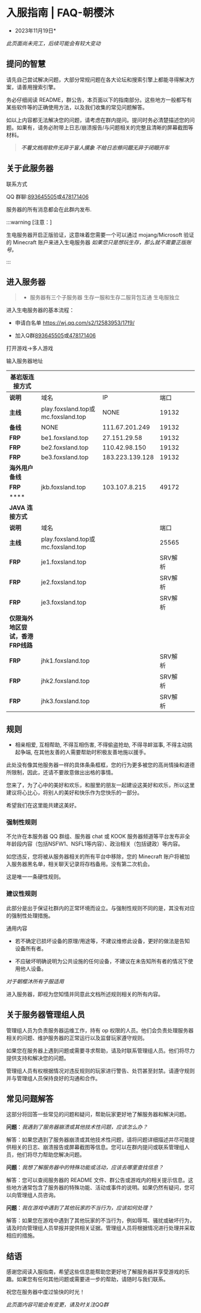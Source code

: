 # 入服指南 | FAQ-朝樱沐

* 2023年11月19日*

*此页面尚未完工，后续可能会有较大变动*

## 提问的智慧

请先自己尝试解决问题，大部分常规问题在各大论坛和搜索引擎上都能寻得解决方案，请善用搜索引擎。

务必仔细阅读 README，群公告，本页面以下的指南部分。这些地方一般都写有某些软件等的正确使用方法，以及我们收集的常见问题解答。

如以上内容都无法解决您的问题，请考虑在群内提问。提问时务必清楚描述您的问题。如果有，请务必附带上日志/崩溃报告/与问题相关的完整且清晰的屏幕截图等材料。


>***不看文档用软件无异于盲人摸象***
>***不给日志修问题无异于闭眼开车***

## 关于此服务器

联系方式

QQ 群聊:[893645505](https://qm.qq.com/cgi-bin/qm/qr?k=pWlpFnfg0dY-XLJj2bvYjUXoJOjbMFbJ&jump_from=webapi&authKey=rLqI7AMJ+NGs+987ukQCAMDtslETJzP7Fh4vNQnzR34UABTUGpP/37PMrAJ1PmrW)或[478171406](https://qm.qq.com/cgi-bin/qm/qr?k=8FmqBMwJh5UH1n0P60sAUE0J7ZwjLZMo&jump_from=webapi&authKey=auDSuOH6OQZev+SFL+NIe6N0AGzsAuON6EFHNCzjEw1oG5L2dVOmU4yGRXQkKWb/)

服务器的所有消息都会在此群内发布.

:::warning [注意：]

生电服务器开启正版验证，这意味着您需要一个可以通过 mojang/Microsoft 验证的 Minecraft 账户来进入生电服务器 
*如果您只是想玩生存，那么就不需要正版账号。*

:::

## 进入服务器

>- 服务器有三个子服务器
>生存一服和生存二服背包互通  生电服独立


进入生电服务器的基本流程：

- 申请白名单
https://wj.qq.com/s2/12583953/17f9/  

- 加入Q群[893645505](https://qm.qq.com/cgi-bin/qm/qr?k=pWlpFnfg0dY-XLJj2bvYjUXoJOjbMFbJ&jump_from=webapi&authKey=rLqI7AMJ+NGs+987ukQCAMDtslETJzP7Fh4vNQnzR34UABTUGpP/37PMrAJ1PmrW)或[478171406](https://qm.qq.com/cgi-bin/qm/qr?k=8FmqBMwJh5UH1n0P60sAUE0J7ZwjLZMo&jump_from=webapi&authKey=auDSuOH6OQZev+SFL+NIe6N0AGzsAuON6EFHNCzjEw1oG5L2dVOmU4yGRXQkKWb/)

打开游戏→多人游戏

输入服务器地址

| **基岩版连接方式**          |                               |       |   |  |  |
|----------------------|-----------------------------------|-----------------|-------|------|------|
| **说明**               | 域名                                | IP              | 端口    |      |      |
| **主线**               | play.foxsland.top或mc.foxsland.top | NONE            | 19132 |      |      |
| **备线**               | NONE                              | 111.67.201.249  | 19132 |      |      |
| **FRP**              | be1.foxsland.top                  | 27.151.29.58    | 19132 |      |      |
| **FRP**              | be2.foxsland.top                  | 110.42.98.150   | 19132 |      |      |
| **FRP**              | be3.foxsland.top                  | 183.223.139.128 | 19132 |      |      |
| **海外用户备线**           |                                   |                 |       |      |      |
| **FRP**              | jkb.foxsland.top                  | 103.107.8.215   | 49172 |      |      |
| ****                 |                                   |                 |       |      |      |
| **JAVA 连接方式**        |                                   |                 |       |      |      |
| **说明**               | 域名                                |                 | 端口    |      |      |
| **主线**               | play.foxsland.top或mc.foxsland.top |                 | 25565 |      |      |
| **FRP**              | je1.foxsland.top                  |                 | SRV解析 |      |      |
| **FRP**              | je2.foxsland.top                  |                 | SRV解析 |      |      |
| **FRP**              | je3.foxsland.top                  |                 | SRV解析 |      |      |
| **仅限海外地区尝试，香港FRP线路** |                                   |                 |       |      |      |
| **FRP**              | jhk1.foxsland.top                 |                 | SRV解析 |      |      |
| **FRP**              | jhk2.foxsland.top                 |                 | SRV解析 |      |      |
| **FRP**              | jhk3.foxsland.top                 |                 | SRV解析 |      |      |


## 规则

- 相亲相爱, 互相帮助, 不得互相伤害, 不得偷盗抢劫, 不得寻衅滋事, 不得主动挑起争端, 在其他友善的人需要帮助时积极友善地施以援手。


此处没有像其他服务器一样的具体条条框框，您的行为更多被您的高尚情操和道德所限制，因此，还请不要故意做出出格的事情。

您来了，为了心中的美好和欢乐，和服里的朋友一起建设这美好和欢乐，所以这里建议将心比心，将别人的美好和快乐作为您快乐的一部分。

希望我们在这里能共建这美好。

### 强制性规则

不允许在本服务器 QQ 群组、服务器 chat 或 KOOK 服务器频道等平台发布非全年龄段内容（包括NSFW1、NSFL1等内容）、政治相关（包括键政）等内容。

如您违反，您将被从服务器相关的所有平台中移除，您的 Minecraft 账户将被加入服务器黑名单，相关聊天记录将存档备用。没有第二次机会。

这是唯一一条硬性规则。

### 建议性规则

此部分是出于保证社群内的正常环境而设立。与强制性规则不同的是，其没有对应的强制性处理措施。

通用内容

- 若不确定已损坏设备的原理/用途等，不建议维修此设备，更好的做法是告知设备所有者。

- 不应破坏明确说明为公共设施的任何设备，不建议在未告知所有者的情况下使用他人设备。

*对于朝樱沐所有子服适用*



进入服务器，即视为您知情并同意此文档所述规则相关的所有内容。

## 关于服务器管理组人员

管理组人员为负责服务器运维工作，持有 op 权限的人员。他们会负责处理服务器相关的问题、维护服务器的正常运行以及监督玩家遵守规则。

如果您在服务器上遇到问题或需要寻求帮助，请及时联系管理组人员。他们将尽力提供支持和解决您的问题。

管理组人员有权根据情况对违反规则的玩家进行警告、处罚甚至封禁。请遵守规则并与管理组人员保持良好的沟通和合作。

## 常见问题解答

这部分将回答一些常见的问题和疑问，帮助玩家更好地了解服务器和解决问题。

**问题**：*我遇到了服务器崩溃或其他技术性问题，应该怎么办？*

解答：如果您遇到了服务器崩溃或其他技术性问题，请将问题详细描述并尽可能提供相关的日志、崩溃报告或屏幕截图等信息。您可以在群内提问或联系管理组人员，他们将尽力帮助您解决问题。

**问题**：*我想了解服务器中的特殊功能或活动，应该去哪里查找信息？*

解答：您可以查阅服务器的 README 文件、群公告或游戏内的相关提示信息。这些地方通常包含了服务器的特殊功能、活动或事件的说明。如果仍然有疑问，您可以向管理组人员咨询。

**问题**：*我在游戏中遇到了其他玩家的不当行为，应该如何处理？*

解答：如果您在游戏中遇到了其他玩家的不当行为，例如辱骂、骚扰或破坏行为，请及时向管理组人员举报并提供相关证据。管理组人员将根据情况进行处理并采取相应的措施。

## 结语

感谢您阅读入服指南，希望这些信息能帮助您更好地了解服务器并享受游戏的乐趣。如果您有任何其他问题或需要进一步的帮助，请随时与我们联系。

祝您在服务器中度过愉快的时光！

*此页面内容可能会有变更，请及时关注QQ群*
